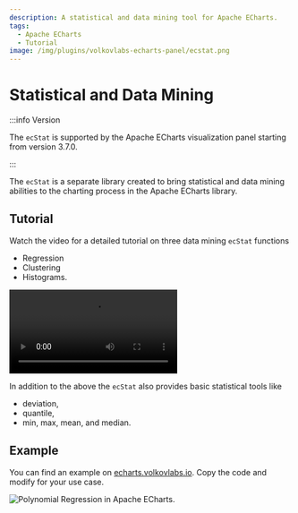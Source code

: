 ```yaml
---
description: A statistical and data mining tool for Apache ECharts.
tags:
  - Apache ECharts
  - Tutorial
image: /img/plugins/volkovlabs-echarts-panel/ecstat.png
---
```



# Statistical and Data Mining

:::info Version

The `ecStat` is supported by the Apache ECharts visualization panel starting from version 3.7.0.

:::

The `ecStat` is a separate library created to bring statistical and data mining abilities to the charting process in the Apache ECharts library.

## Tutorial

Watch the video for a detailed tutorial on three data mining `ecStat` functions

- Regression
- Clustering
- Histograms.

<Video
  src="https://www.youtube.com/embed/qfDrAW8-Mh8"
  title="Histograms, Clustering. Regression in Apache ECharts panel for Grafana."
/>

In addition to the above the `ecStat` also provides basic statistical tools like

- deviation,
- quantile,
- min, max, mean, and median.

## Example

You can find an example on [echarts.volkovlabs.io](https://echarts.volkovlabs.io/d/U332C4K4z/scatter?orgId=1&editPanel=10). Copy the code and modify for your use case.

<Image
  title="Polynomial Regression in Apache ECharts."
  src="/img/plugins/volkovlabs-echarts-panel/ecstat.png"
/>
